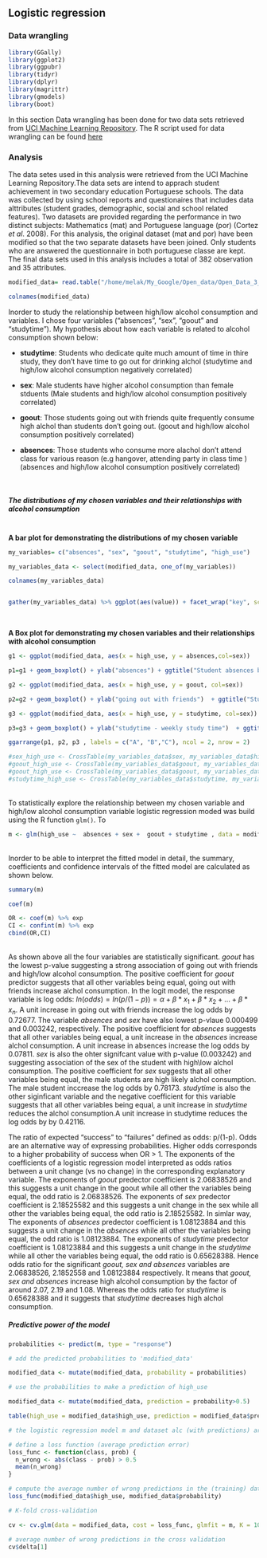 ## **Logistic regression**

### **Data wrangling**
```r
library(GGally)
library(ggplot2)
library(ggpubr)
library(tidyr)
library(dplyr)
library(magrittr)
library(gmodels)
library(boot)
```

In this section Data wrangling has been done for two data sets retrieved from [UCI Machine Learning Repository](http://archive.ics.uci.edu/ml/datasets.html). The R script used for data wrangling can be found [here](https://github.com/melakbet/IODS-project/blob/master/data/create_alc.R)


### **Analysis**



The data setes used in this analysis were retrieved from the UCI Machine Learning Repository.The data sets are intend to apprach student achievement in two secondary education Portuguese schools. The data was collected by using school reports and questionaires that includes data alttributes (student grades, demographic, social and school related features). Two datasets are provided regarding the performance in two distinct subjects: Mathematics (mat) and Portuguese language (por) (Cortez *et al*. 2008). For this analysis, the original dataset (mat and por) have been modified so that the two separate datasets have been joined. Only students who are answered the questionnaire in both portuguese classe are kept. The final data sets used in this analysis includes a total of 382 observation and 35 attributes. 



```r

modified_data= read.table("/home/melak/My_Google/Open_data/Open_Data_3_2/IODS-project/data/modified_data.txt", sep="\t", header=TRUE)

colnames(modified_data)

```

Inorder to study the relationship between high/low alcohol consumption and variables. I chose four variables ("absences", "sex", "goout" and "studytime"). My hypothesis about how each variable is related to alcohol consumption shown below:

- **studytime**: Students who dedicate quite much amount of time in thire study, they don't have time to go out for drinking alchol (studytime and high/low alcohol consumption negatively correlated)

- **sex**: Male students have higher alcohol consumption than female stduents (Male students and high/low alcohol consumption positively correlated)

- **goout**: Those students going out with friends quite frequently consume high alchol than students don't going out. (goout and high/low alcohol consumption positively correlated)

- **absences**: Those students who consume more alachol don't attend class for various reason (e.g hangover, attending party in class time ) (absences and high/low alcohol consumption positively correlated)


<br/>


##### **The distributions of my chosen variables and their relationships with alcohol consumption**
<br/>
**A bar plot for demonstrating the distributions of my chosen  variable**
```r

my_variables= c("absences", "sex", "goout", "studytime", "high_use")

my_variables_data <- select(modified_data, one_of(my_variables))

colnames(my_variables_data)


gather(my_variables_data) %>% ggplot(aes(value)) + facet_wrap("key", scales = "free") + geom_bar()



```

<br/>
**A Box plot for demonstrating my chosen variables and their relationships with alcohol consumption**

```r

g1 <- ggplot(modified_data, aes(x = high_use, y = absences,col=sex))

p1=g1 + geom_boxplot() + ylab("absences") + ggtitle("Student absences by alcohol consumption and sex")

g2 <- ggplot(modified_data, aes(x = high_use, y = goout, col=sex))

p2=g2 + geom_boxplot() + ylab("going out with friends")  + ggtitle("Student who going out with friends by alcohol consumption and sex") 

g3 <- ggplot(modified_data, aes(x = high_use, y = studytime, col=sex))

p3=g3 + geom_boxplot() + ylab("studytime - weekly study time")  + ggtitle("Student who dedicate time to study by alcohol consumption and sex") 

ggarrange(p1, p2, p3 , labels = c("A", "B","C"), ncol = 2, nrow = 2)


```
```r
#sex_high_use <- CrossTable(my_variables_data$sex, my_variables_data$high_use)
#goout_high_use <- CrossTable(my_variables_data$goout, my_variables_data$high_use)
#goout_high_use <- CrossTable(my_variables_data$goout, my_variables_data$high_use)
#studytime_high_use <- CrossTable(my_variables_data$studytime, my_variables_data$high_use)
```
<br/>
To statistically explore the relationship between my chosen variable and high/low alcohol consumption variable logistic regression moded was build using the R function `glm()`. To 

```r

m <- glm(high_use ~  absences + sex +  goout + studytime , data = modified_data, family = "binomial")


```
<br/>
Inorder to be able to interpret the fitted model in detail, the summary, coefficients and confidence intervals of the fitted model are calculated as shown below.
```r




summary(m)

coef(m)

OR <- coef(m) %>% exp
CI <- confint(m) %>% exp
cbind(OR,CI)

```

<br/>
As shown above all the four variables are statistically significant. *goout* has the lowest p-value suggesting a strong association of going out with friends and high/low alcohol consumption. The positive coefficient for *goout* predictor suggests that all other variables being equal, going out with friends increase alchol consumption. In the logit model, the response variable is log odds: $ln(odds) = ln(p/(1-p)) =\alpha+ \beta*x_1 + \beta*x_2 + … + \beta*x_n$. A unit increase in going out with friends increase the log odds by 0.72677. The variable *absences* and *sex* have also lowest p-vlaue 0.000499 and 0.003242, respectively. The positive coefficient for *absences*  suggests that all other variables being equal, a unit  increase in the *absences* increase  alchol consumption. A unit increase in absences increase the log odds by 0.07811. *sex* is also the ohter signifcant value with p-value (0.003242) and suggesting association of the sex of the student with high\\low alchol consumption. The positive coefficient for *sex* suggests that all other variables being equal, the male students are high likely alchol consumption. The male student inccrease the log odds by 0.78173. *studytime* is also the other siginficant variable and the negative coefficient for this variable suggests that all other variables being equal, a unit increase in *studytime* reduces the alchol consumption.A unit increase in studytime reduces the log odds by by 0.42116.

The ratio of expected “success” to “failures” defined as odds: p/(1-p). Odds are an alternative way of expressing probabilities. Higher odds corresponds to a higher probability of success when OR > 1. The exponents of the coefficients of a logistic regression model interpreted as odds ratios between a unit change (vs no change) in the corresponding explanatory variable. The exponents of *goout* predector coefficient is 2.06838526 and this suggests a unit change in the goout while  all other the variables being equal, the odd ratio is 2.06838526. The exponents of *sex* predector coefficient is 2.18525582 and this suggests a unit change in the sex while  all other the variables being equal, the odd ratio is 2.18525582. In simlar way, The exponents of *absences* predector coefficient is 1.08123884 and this suggests a unit change in the *absences* while  all other the variables being equal, the odd ratio is 1.08123884. The exponents of *studytime* predector coefficient is 1.08123884 and this suggests a unit change in the *studytime* while  all other the variables being equal, the odd ratio is 0.65628388.  Hence odds ratio for the significant *goout, sex and absences*  variables  are 2.06838526, 2.1852558 and 1.08123884 respectively. It means that *goout, sex and absences* increase high alcohol consumption by the factor of around 2.07, 2.19 and 1.08. Whereas the odds ratio for *studytime* is 0.65628388 and it suggests that *studytime* decreases high alchol consumption.





##### **Predictive power of the model**

```r
probabilities <- predict(m, type = "response")

# add the predicted probabilities to 'modified_data'

modified_data <- mutate(modified_data, probability = probabilities)

# use the probabilities to make a prediction of high_use

modified_data <- mutate(modified_data, prediction = probability>0.5)

table(high_use = modified_data$high_use, prediction = modified_data$prediction)

```

```r
# the logistic regression model m and dataset alc (with predictions) are available

# define a loss function (average prediction error)
loss_func <- function(class, prob) {
  n_wrong <- abs(class - prob) > 0.5
  mean(n_wrong)
}

# compute the average number of wrong predictions in the (training) data
loss_func(modified_data$high_use, modified_data$probability)

# K-fold cross-validation

cv <- cv.glm(data = modified_data, cost = loss_func, glmfit = m, K = 10)

# average number of wrong predictions in the cross validation
cv$delta[1]

```